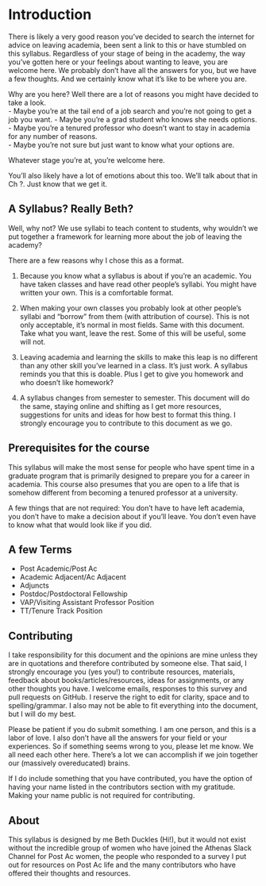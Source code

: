 # Introduction

There is likely a very good reason you’ve decided to search the internet for advice on leaving academia, been sent a link to this or have stumbled on this syllabus. Regardless of your stage of being in the academy, the way you’ve gotten here or your feelings about wanting to leave, you are welcome here. We probably don’t have all the answers for you, but we have a few thoughts. And we certainly know what it’s like to be where you are. 

Why are you here? Well there are a lot of reasons you might have decided to take a look.  
- Maybe you're at the tail end of a job search and you’re not going to get a job you want. 
- Maybe you’re a grad student who knows she needs options. 
- Maybe you’re a tenured professor who doesn’t want to stay in academia for any number of reasons.  
- Maybe you’re not sure but just want to know what your options are. 

Whatever stage you’re at, you’re welcome here. 

You’ll also likely have a lot of emotions about this too. We’ll talk about that in Ch ?. Just know that we get it.

## A Syllabus? Really Beth? 

Well, why not? We use syllabi to teach content to students, why wouldn’t we put together a framework for learning more about the job of leaving the academy? 

There are a few reasons why I chose this as a format. 

1) Because you know what a syllabus is about if you’re an academic. You have taken classes and have read other people’s syllabi. You might have written your own. This is a comfortable format.  
2) When making your own classes you probably look at other people’s syllabi and “borrow” from them (with attribution of course). This is not only acceptable, it’s normal in most fields. Same with this document. Take what you want, leave the rest. Some of this will be useful, some will not. 

3) Leaving academia and learning the skills to make this leap is no different than any other skill you've learned in a class. It’s just work. A syllabus reminds you that this is doable. Plus I get to give you homework and who doesn't like homework?

4) A syllabus changes from semester to semester. This document will do the same, staying online and shifting as I get more resources, suggestions for units and ideas for how best to format this thing. I strongly encourage you to contribute to this document as we go.

## Prerequisites for the course

This syllabus will make the most sense for people who have spent time in a graduate program that is primarily designed to prepare you for a career in academia. This course also presumes that you are open to a life  that is somehow different from becoming a tenured professor at a university. 

A few things that are not required: You don't have to have left academia, you don't have to make a decision about if you'll leave. You don't even have to know what that would look like if you did. 

## A few Terms 

- Post Academic/Post Ac 
- Academic Adjacent/Ac Adjacent
- Adjuncts
- Postdoc/Postdoctoral Fellowship
- VAP/Visiting Assistant Professor Position
- TT/Tenure Track Position 


## Contributing

I take responsibility for this document and the opinions are mine unless they are in quotations and therefore contributed by someone else. That said, I strongly encourage you (yes you!) to contribute resources, materials, feedback about books/articles/resources, ideas for assignments, or any other thoughts you have. I welcome emails, responses to this survey and pull requests on GitHub. I reserve the right to edit for clarity, space and to spelling/grammar. I also may not be able to fit everything into the document, but I will do my best. 

Please be patient if you do submit something. I am one person, and this is a labor of love. I also don't have all the answers for your field or your experiences. So if something seems wrong to you, please let me know. We all need each other here. There's a lot we can accomplish if we join together our (massively overeducated) brains. 

If I do include something that you have contributed, you have the option of having your name listed in the contributors section with my gratitude. Making your name public is not required for contributing. 


## About 

This syllabus is designed by me Beth Duckles (Hi!), but it would not exist without the incredible group of women who have joined the Athenas Slack Channel for Post Ac women, the people who responded to a survey I put out for resources on Post Ac life and the many contributors who have offered their thoughts and resources.  
